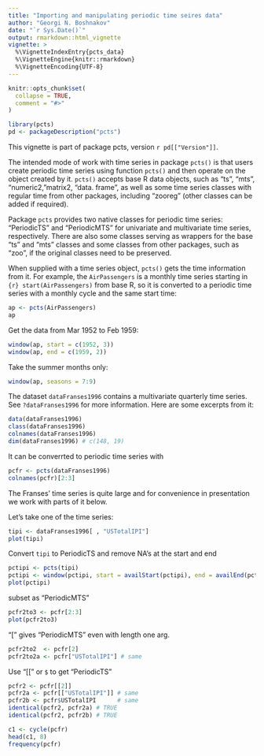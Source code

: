 ```yaml
---
title: "Importing and manipulating periodic time seires data"
author: "Georgi N. Boshnakov"
date: "`r Sys.Date()`"
output: rmarkdown::html_vignette
vignette: >
  %\VignetteIndexEntry{pcts_data}
  %\VignetteEngine{knitr::rmarkdown}
  %\VignetteEncoding{UTF-8}
---
```


```r
knitr::opts_chunk$set(
  collapse = TRUE,
  comment = "#>"
)
```

```r
library(pcts)
pd <- packageDescription("pcts")
```

This vignette is part of package pcts, version `r pd[["Version"]]`.

The intended mode of work with time series in package `pcts()` is that users create periodic
time series using function `pcts()` and then operate on the object created by it. `pcts()`
accepts base R data objects, such as "ts", "mts", "numeric2, "matrix2, "data. frame", as well
as some time series classes with regular time from other packages, including  "zooreg"
(other classes can be added if required).

Package `pcts` provides two native classes for periodic time series: "PeriodicTS" and
"PeriodicMTS" for univariate and multivariate time series, respectively. There are also some
classes serving as wrappers for the base "ts" and "mts" classes and some classes from other
packages, such as "zoo", if the original classes need to be preserved.

When supplied with a time series object, `pcts()` gets the time information from it.  For
example, the `AirPassengers` is a monthly time series starting in `{r} start(AirPassengers)`
from base R, so it is converted to a periodic time series with a monthly cycle and the same
start time:
```r
ap <- pcts(AirPassengers)
ap
```

Get the data from Mar 1952 to Feb 1959:
```r
window(ap, start = c(1952, 3))
window(ap, end = c(1959, 2))
```

Take the summer months only:
```r
window(ap, seasons = 7:9)
```


The dataset `dataFranses1996` contains a multivariate quarterly time series. See `?dataFranses1996` for more information. Here are some excerpts from it:
```r
data(dataFranses1996)
class(dataFranses1996)
colnames(dataFranses1996)
dim(dataFranses1996) # c(148, 19)
```

It can be converrted to periodic time series with
```r
pcfr <- pcts(dataFranses1996)
colnames(pcfr)[2:3]
```

The Franses' time series is quite large and for convenience in presentation we work with
parts of it below.


Let's take one of the time series: 
```r
tipi <- dataFranses1996[ , "USTotalIPI"]
plot(tipi)
```
Convert `tipi` to PeriodicTS and remove NA's at the start and end
```r
pctipi <- pcts(tipi)
pctipi <- window(pctipi, start = availStart(pctipi), end = availEnd(pctipi))
plot(pctipi)
```

subset as "PeriodicMTS"
```r
pcfr2to3 <- pcfr[2:3]
plot(pcfr2to3)
```

"[" gives "PeriodicMTS" even with length one arg.
```r
pcfr2to2  <- pcfr[2]
pcfr2to2a <- pcfr["USTotalIPI"] # same
```

Use "[[" or `$` to get "PeriodicTS"
```r
pcfr2 <- pcfr[[2]]
pcfr2a <- pcfr[["USTotalIPI"]] # same
pcfr2b <- pcfr$USTotalIPI      # same
identical(pcfr2, pcfr2a) # TRUE
identical(pcfr2, pcfr2b) # TRUE

c1 <- cycle(pcfr)
head(c1, 8)
frequency(pcfr)
```










